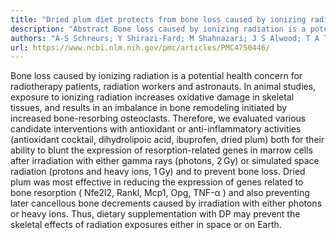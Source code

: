```yaml
---
title: "Dried plum diet protects from bone loss caused by ionizing radiation"
description: "Abstract Bone loss caused by ionizing radiation is a potential health concern for radiotherapy patients, radiation workers and astronauts. In animal studies, exposure to ionizing radiation increases o..."
authors: "A-S Schreurs; Y Shirazi-Fard; M Shahnazari; J S Alwood; T A Truong; C G T Tahimic; C L Limoli; N D Turner; B Halloran; R K Globus"
url: https://www.ncbi.nlm.nih.gov/pmc/articles/PMC4750446/
---
```


Bone loss caused by ionizing radiation is a potential health concern for radiotherapy patients, radiation workers and astronauts. In animal studies, exposure to ionizing radiation increases oxidative damage in skeletal tissues, and results in an imbalance in bone remodeling initiated by increased bone-resorbing osteoclasts. Therefore, we evaluated various candidate interventions with antioxidant or anti-inflammatory activities (antioxidant cocktail, dihydrolipoic acid, ibuprofen, dried plum) both for their ability to blunt the expression of resorption-related genes in marrow cells after irradiation with either gamma rays (photons, 2 Gy) or simulated space radiation (protons and heavy ions, 1 Gy) and to prevent bone loss. Dried plum was most effective in reducing the expression of genes related to bone resorption ( Nfe2l2, Rankl, Mcp1, Opg, TNF-α ) and also preventing later cancellous bone decrements caused by irradiation with either photons or heavy ions. Thus, dietary supplementation with DP may prevent the skeletal effects of radiation exposures either in space or on Earth.
